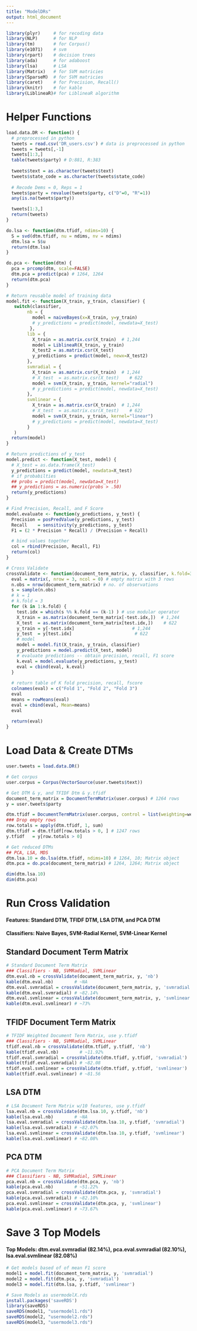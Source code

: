 ```yaml
---
title: "ModelDRs"
output: html_document
---
```


```r
library(plyr)     # for recoding data
library(NLP)      # for NLP
library(tm)       # for Corpus()
library(e1071)    # svm
library(rpart)    # decision trees
library(ada)      # for adaboost
library(lsa)      # LSA
library(Matrix)   # for SVM matricies
library(SparseM)  # for SVM matricies
library(caret)    # for Precision, Recall()
library(knitr)    # for kable
library(LiblineaR)# for LiblineaR algorithm
```

# Helper Functions
```r
load.data.DR <- function() {
  # preprocessed in python
  tweets = read.csv('DR_users.csv') # data is preprocessed in python
  tweets = tweets[,-1]
  tweets[1:3,]
  table(tweets$party) # D:881, R:383
  
  tweets$text = as.character(tweets$text)
  tweets$state_code = as.character(tweets$state_code)
  
  # Recode Dems = 0, Reps = 1
  tweets$party = revalue(tweets$party, c("D"=0, "R"=1))
  any(is.na(tweets$party))

  tweets[1:3,]
  return(tweets)
}

do.lsa <- function(dtm.tfidf, ndims=10) {
  S = svd(dtm.tfidf, nu = ndims, nv = ndims)
  dtm.lsa = S$u
  return(dtm.lsa)
}

do.pca <- function(dtm) {
  pca = prcomp(dtm, scale=FALSE)
  dtm.pca = predict(pca) # 1264, 1264
  return(dtm.pca)
}

# Return reusable model of training data
model.fit <- function(X_train, y_train, classifier) {
   switch(classifier, 
        nb = {
          model = naiveBayes(x=X_train, y=y_train)
          # y_predictions = predict(model, newdata=X_test)
         },
        lib = {
          X_train = as.matrix.csr(X_train)  # 1,244
          model = LiblineaR(X_train, y_train)
          X_test2 = as.matrix.csr(X_test)
          y_predictions = predict(model, newx=X_test2)
        },
        svmradial = {
          X_train = as.matrix.csr(X_train)  # 1,244
          # X_test  = as.matrix.csr(X_test)    # 622
          model = svm(X_train, y_train, kernel="radial")
          # y_predictions = predict(model, newdata=X_test)
        },
        svmlinear = {
          X_train = as.matrix.csr(X_train)  # 1,244
          # X_test  = as.matrix.csr(X_test)    # 622
          model = svm(X_train, y_train, kernel="linear")
          # y_predictions = predict(model, newdata=X_test)
        }
   )
  return(model)
}

# Return predictions of y_test
model.predict <- function(X_test, model) {
  # X_test = as.data.frame(X_test)
  y_predictions = predict(model, newdata=X_test)
  # if probabilties
  ## probs = predict(model, newdata=X_test)
  ## y_predictions = as.numeric(probs > .50)
  return(y_predictions)
}

# Find Precision, Recall, and F Score
model.evaluate <- function(y_predictions, y_test) {
  Precision = posPredValue(y_predictions, y_test)
  Recall    = sensitivity(y_predictions, y_test)
  F1 = (2 * Precision * Recall) / (Precision + Recall)

  # bind values together
  col = rbind(Precision, Recall, F1)
  return(col)
}

# Cross Validate
crossValidate <- function(document_term_matrix, y, classifier, k.fold=3) {
  eval = matrix(, nrow = 3, ncol = 0) # empty matrix with 3 rows
  n.obs = nrow(document_term_matrix) # no. of observations 
  s = sample(n.obs)
  # k = 1
  # k.fold = 3
  for (k in 1:k.fold) {
    test.idx = which(s %% k.fold == (k-1) ) # use modular operator
    X_train = as.matrix(document_term_matrix[-test.idx,])  # 1,244
    X_test  = as.matrix(document_term_matrix[test.idx,])    # 622
    y_train = y[-test.idx]                      # 1,244
    y_test  = y[test.idx]                        # 622
    # model 
    model = model.fit(X_train, y_train, classifier)
    y_predictions = model.predict(X_test, model)
    # evaluate predictions -- obtain precision, recall, F1 score
    k.eval = model.evaluate(y_predictions, y_test)
    eval = cbind(eval, k.eval)
  }
  
  # return table of K fold precision, recall, fscore 
  colnames(eval) = c("Fold 1", "Fold 2", "Fold 3")
  eval
  means = rowMeans(eval)
  eval = cbind(eval, Mean=means)
  eval
    
  return(eval)
}

```

# Load Data & Create DTMs
```r
user.tweets = load.data.DR()

# Get corpus
user.corpus = Corpus(VectorSource(user.tweets$text))

# Get DTM & y, and TFIDF Dtm & y.tfidf
document_term_matrix = DocumentTermMatrix(user.corpus) # 1264 rows
y = user.tweets$party

dtm.tfidf = DocumentTermMatrix(user.corpus, control = list(weighting=weightTfIdf))
### Drop empty rows
row.totals = apply(dtm.tfidf, 1, sum)
dtm.tfidf = dtm.tfidf[row.totals > 0, ] # 1247 rows 
y.tfidf   = y[row.totals > 0]

# Get reduced DTMs
## PCA, LSA, MDS
dtm.lsa.10 = do.lsa(dtm.tfidf, ndims=10) # 1264, 10; Matrix object
dtm.pca = do.pca(document_term_matrix) # 1264, 1264; Matrix object

dim(dtm.lsa.10)
dim(dtm.pca)

```

# Run Cross Validation
#### Features: Standard DTM, TFIDF DTM, LSA DTM, and PCA DTM
#### Classifiers: Naive Bayes, SVM-Radial Kernel, SVM-Linear Kernel

## Standard Document Term Matrix
```r
# Standard Document Term Matrix
### Classifiers - NB, SVMRadial, SVMLinear
dtm.eval.nb = crossValidate(document_term_matrix, y, 'nb')
kable(dtm.eval.nb)        # ~NA
dtm.eval.svmradial = crossValidate(document_term_matrix, y, 'svmradial')
kable(dtm.eval.svmradial) # ~82.14%
dtm.eval.svmlinear = crossValidate(document_term_matrix, y, 'svmlinear')
kable(dtm.eval.svmlinear) # ~73%
```

## TFIDF Document Term Matrix
```r
# TFIDF Weighted Document Term Matrix, use y.tfidf
### Classifiers - NB, SVMRadial, SVMLinear
tfidf.eval.nb = crossValidate(dtm.tfidf, y.tfidf, 'nb')
kable(tfidf.eval.nb)        # ~11.92%
tfidf.eval.svmradial = crossValidate(dtm.tfidf, y.tfidf, 'svmradial')
kable(tfidf.eval.svmradial) # ~82.08
tfidf.eval.svmlinear = crossValidate(dtm.tfidf, y.tfidf, 'svmlinear')
kable(tfidf.eval.svmlinear) # ~81.56
```

## LSA DTM
```r
# LSA Document Term Matrix w/10 features, use y.tfidf
lsa.eval.nb = crossValidate(dtm.lsa.10, y.tfidf, 'nb')
kable(lsa.eval.nb)        # ~NA
lsa.eval.svmradial = crossValidate(dtm.lsa.10, y.tfidf, 'svmradial')
kable(lsa.eval.svmradial) # ~82.07%
lsa.eval.svmlinear = crossValidate(dtm.lsa.10, y.tfidf, 'svmlinear')
kable(lsa.eval.svmlinear) # ~82.08%
```

## PCA DTM
```r
# PCA Document Term Matrix
### Classifiers - NB, SVMRadial, SVMLinear
pca.eval.nb = crossValidate(dtm.pca, y, 'nb')
kable(pca.eval.nb)        # ~51.22%
pca.eval.svmradial = crossValidate(dtm.pca, y, 'svmradial')
kable(pca.eval.svmradial) # ~82.10%
pca.eval.svmlinear = crossValidate(dtm.pca, y, 'svmlinear')
kable(pca.eval.svmlinear) # ~73.67%
```

# Save 3 Top Models
#### Top Models: dtm.eval.svmradial (82.14%), pca.eval.svmradial (82.10%), lsa.eval.svmlinear (82.08%)
```r
# Get models based of of mean F1 score
model1 = model.fit(document_term_matrix, y, 'svmradial')
model2 = model.fit(dtm.pca, y, 'svmradial')
model3 = model.fit(dtm.lsa, y.tfidf, 'svmlinear')

# Save Models as usermodelX.rds
install.packages('saveRDS')
library(saveRDS)
saveRDS(model1, "usermodel1.rds")
saveRDS(model2, "usermodel2.rds")
saveRDS(model3, "usermodel3.rds")

```



